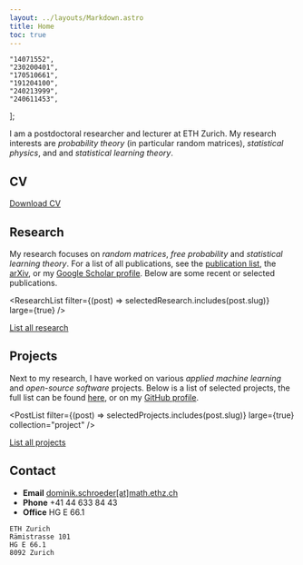 ```yaml
---
layout: ../layouts/Markdown.astro
title: Home
toc: true
---
```


	"14071552",
	"230200401",
	"170510661",
	"191204100",
	"240213999",
	"240611453",
];


I am a postdoctoral researcher and lecturer at ETH Zurich. My research interests are _probability theory_ (in particular random matrices), _statistical physics_, and and _statistical learning theory_.

<SocialList />

## CV

<CV />

[Download CV](/~dschroeder/cv.pdf)

## Research

My research focuses on _random matrices_, _free probability_ and _statistical learning theory_. For a list of all publications, see the [publication list](/~dschroeder/research), the [arXiv](https://arxiv.org/a/schroder_d_1), or my [Google Scholar profile](https://scholar.google.com/citations?user=u3ilHrcAAAAJ). Below are some recent or selected publications.

<ResearchList filter={(post) => selectedResearch.includes(post.slug)} large={true} />

[List all research](/~dschroeder/research)

## Projects

Next to my research, I have worked on various _applied machine learning_ and _open-source software_ projects. Below is a list of selected projects, the full list can be found [here](/~dschroeder/project), or on my [GitHub profile](https://github.com/wirhabenzeit).

<PostList
	filter={(post) => selectedProjects.includes(post.slug)}
	large={true}
	collection="project"
/>

[List all projects](/~dschroeder/project)

## Contact

- **Email** [dominik.schroeder[at]math.ethz.ch](mailto:dominik.schroeder@math.ethz.ch)
- **Phone** +41 44 633 84 43
- **Office** HG E 66.1

```
ETH Zurich
Rämistrasse 101
HG E 66.1
8092 Zurich
```

